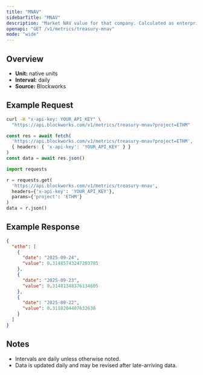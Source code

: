 ```yaml
---
title: "MNAV"
sidebarTitle: "MNAV"
description: "Market NAV value for that company. Calculated as enterprise value / NAV"
openapi: "GET /v1/metrics/treasury-mnav"
mode: "wide"
---
```


## Overview

- **Unit:** native units
- **Interval:** daily
- **Source:** Blockworks

## Example Request

<CodeGroup>

```bash cURL
curl -H "x-api-key: YOUR_API_KEY" \
  "https://api.blockworks.com/v1/metrics/treasury-mnav?project=ETHM"
```

```typescript TypeScript
const res = await fetch(
  'https://api.blockworks.com/v1/metrics/treasury-mnav?project=ETHM',
  { headers: { 'x-api-key': 'YOUR_API_KEY' } }
)
const data = await res.json()
```

```python Python
import requests

r = requests.get(
  'https://api.blockworks.com/v1/metrics/treasury-mnav',
  headers={'x-api-key': 'YOUR_API_KEY'},
  params={'project': 'ETHM'}
)
data = r.json()
```

</CodeGroup>

## Example Response

```json
{
  "ethm": [
    {
      "date": "2025-09-24",
      "value": 0.31485743247203785
    },
    {
      "date": "2025-09-23",
      "value": 0.31481348376134605
    },
    {
      "date": "2025-09-22",
      "value": 0.3118204407632638
    }
  ]
}
```

## Notes
- Intervals are daily unless otherwise noted.
- Data is updated daily and may be revised after late-arriving data.
